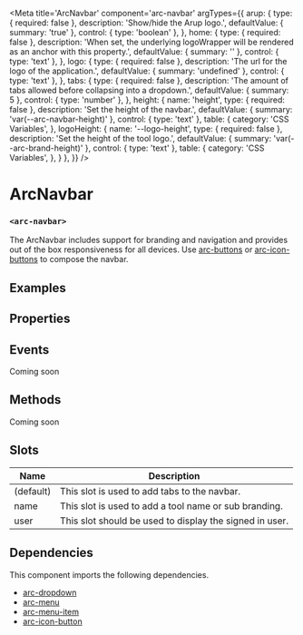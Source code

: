 
<Meta
title='ArcNavbar'
component='arc-navbar'
argTypes={{
   arup: {
     type: { required: false },
     description: 'Show/hide the Arup logo.',
     defaultValue: { summary: 'true' },
     control: { type: 'boolean' },
   },
   home: {
     type: { required: false },
     description: 'When set, the underlying logoWrapper will be rendered as an anchor with this property.',
     defaultValue: { summary: '' },
     control: { type: 'text' },
   },
   logo: {
     type: { required: false },
     description: 'The url for the logo of the application.',
     defaultValue: { summary: 'undefined' },
     control: { type: 'text' },
   },
   tabs: {
     type: { required: false },
     description: 'The amount of tabs allowed before collapsing into a dropdown.',
     defaultValue: { summary: 5 },
     control: { type: 'number' },
   },
   height: {
    name: 'height',
    type: { required: false },
    description: 'Set the height of the navbar.',
    defaultValue: { summary: 'var(--arc-navbar-height)' },
    control: { type: 'text' },
    table: {
      category: 'CSS Variables',
    },
    logoHeight: {
      name: '--logo-height',
      type: { required: false },
      description: 'Set the height of the tool logo.',
      defaultValue: { summary: 'var(--arc-brand-height)' },
      control: { type: 'text' },
      table: {
        category: 'CSS Variables',
      },
    }
   },
}} />

# ArcNavbar
### `<arc-navbar>`

The ArcNavbar includes support for branding and navigation and provides out of the box responsiveness for all devices.
Use [arc-buttons](?path=/story/arcbutton--tab) or [arc-icon-buttons](?path=/story/arciconbutton--default) to compose the navbar.

## Examples
<Canvas>
  <Story name='Default' story={stories.Default} />
</Canvas>

## Properties
<ArgsTable story='Default' />

## Events
Coming soon

## Methods
Coming soon

## Slots

| Name         | Description                                               |
|--------------|-----------------------------------------------------------|
| (default)    | This slot is used to add tabs to the navbar.              |
| name         | This slot is used to add a tool name or sub branding.     |
| user         | This slot should be used to display the signed in user.   |

## Dependencies

This component imports the following dependencies.
* [arc-dropdown](?path=/story/arcdropdown--default)
* [arc-menu](?path=/story/arcmenu--default)
* [arc-menu-item](?path=/story/arcmenuitem--default)
* [arc-icon-button](?path=/story/arciconbutton--default)
